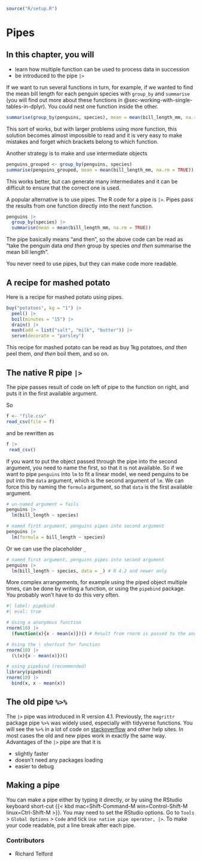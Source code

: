 ```r
source("R/setup.R")
```

# Pipes {#sec-pipes}

::: callout-note
## In this chapter, you will

-   learn how multiple function can be used to process data in succession
-   be introduced to the pipe `|>`
:::

If we want to run several functions in turn, for example, if we wanted to find the mean bill length for each penguin species with `group_by` and `summarise` (you will find out more about these functions in @sec-working-with-single-tables-in-dplyr).
You could nest one function inside the other.

```r
summarise(group_by(penguins, species), mean = mean(bill_length_mm, na.rm = TRUE))
```

This sort of works, but with larger problems using more function, this solution becomes almost impossible to read and it is very easy to make mistakes and forget which brackets belong to which function.

Another strategy is to make and use intermediate objects

```r
penguins_grouped <- group_by(penguins, species)
summarise(penguins_grouped, mean = mean(bill_length_mm, na.rm = TRUE))
```

This works better, but can generate many intermediates and it can be difficult to ensure that the correct one is used.

A popular alternative is to use pipes.
The R code for a pipe is `|>`.
Pipes pass the results from one function directly into the next function.

```r
penguins |> 
  group_by(species) |>
  summarise(mean = mean(bill_length_mm, na.rm = TRUE))
```

The pipe basically means "and then", so the above code can be read as "take the penguin data *and then* group by species *and then* summarise the mean bill length".

You never need to use pipes, but they can make code more readable.

## A recipe for mashed potato

Here is a recipe for mashed potato using pipes.

```r
buy("potatoes", kg = "1") |> 
  peel() |> 
  boil(minutes = "15") |> 
  drain() |> 
  mash(add = list("salt", "milk", "butter")) |> 
  serve(decorate = "parsley")
```

This recipe for mashed potato can be read as buy 1kg potatoes, *and then* peel them, *and then* boil them, and so on.

## The native R pipe `|>`

The pipe passes result of code on left of pipe to the function on right, and puts it in the first available argument.

So

```r
f <- "file.csv"
read_csv(file = f)
```

and be rewritten as

```r
f |>
 read_csv()
```

If you want to put the object passed through the pipe into the second argument, you need to name the first, so that it is not available.
So if we want to pipe `penguins` into `lm` to fit a linear model, we need penguins to be put into the `data` argument, which is the second argument of `lm`.
We can force this by naming the `formula` argument, so that `data` is the first available argument.

```r
# un-named argument = fails
penguins |>
  lm(bill_length ~ species)

# named first argument, penguins pipes into second argument
penguins |>
  lm(formula = bill_length ~ species)
```

Or we can use the placeholder `_`

```r

# named first argument, penguins pipes into second argument
penguins |>
  lm(bill_length ~ species, data = _) # R 4.2 and newer only
```

More complex arrangements, for example using the piped object multiple times, can be done by writing a function, or using the `pipebind` package.
You probably won't have to do this very often.

```r
#| label: pipebind
#| eval: true

# Using a anonymous function
rnorm(10) |>
  (function(x){x - mean(x)})() # Result from rnorm is passed to the anonymous function as x 

# Using the \ shortcut for function
rnorm(10) |>
  (\(x){x - mean(x)})()

# using pipebind (recommended)
library(pipebind)
rnorm(10) |>
  bind(x, x - mean(x))

```

::: callout-tip
## The old pipe `%>%`

The `|>` pipe was introduced in R version 4.1.
Previously, the `magrittr` package pipe `%>%` was widely used, especially with tidyverse functions.
You will see the `%>%` in a lot of code on [stackoverflow](https://stackoverflow.com/questions/tagged/r) and other help sites.
In most cases the old and new pipes work in exactly the same way.
Advantages of the `|>` pipe are that it is

-   slightly faster
-   doesn't need any packages loading
-   easier to debug
:::

## Making a pipe

You can make a pipe either by typing it directly, or by using the RStudio keyboard short-cut 
{{< kbd mac=Shift-Command-M win=Control-Shift-M linux=Ctrl-Shift-M >}}.
You may need to set the RStudio options.
Go to `Tools` \> `Global Options` \> `Code` and tick `Use native pipe operator, |>`.
To make your code readable, put a line break after each pipe.

::: {.column-margin}
### Contributors {.unlisted .unnumbered}

-   Richard Telford
:::
